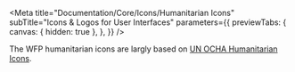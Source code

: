 

<Meta
  title="Documentation/Core/Icons/Humanitarian Icons"
  subTitle="Icons & Logos for User Interfaces"
  parameters={{
    previewTabs: {
      canvas: { hidden: true },
    },
  }}
/>

The WFP humanitarian icons are largly based on [UN OCHA Humanitarian Icons](https://brand.unocha.org/d/xEPytAUjC3sH/icons).

<IconListNew iconsReact={pictograms} name="humanitarian-icons" />
